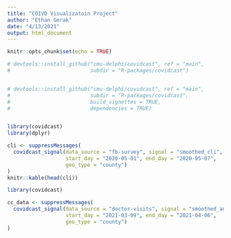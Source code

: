 ```yaml
---
title: "COIVD Visualizatoin Project"
author: "Ethan Gerak"
date: "4/13/2021"
output: html_document
---
```


```r
knitr::opts_chunk$set(echo = TRUE)

# devtools::install_github("cmu-delphi/covidcast", ref = "main",
#                          subdir = "R-packages/covidcast")


# devtools::install_github("cmu-delphi/covidcast", ref = "main",
#                          subdir = "R-packages/covidcast",
#                          build_vignettes = TRUE,
#                          dependencies = TRUE)


library(covidcast)
library(dplyr)
```


```r
cli <- suppressMessages(
  covidcast_signal(data_source = "fb-survey", signal = "smoothed_cli",
                   start_day = "2020-05-01", end_day = "2020-05-07",
                   geo_type = "county")
)
knitr::kable(head(cli))

library(covidcast)

cc_data <- suppressMessages(
  covidcast_signal(data_source = "doctor-visits", signal = "smoothed_adj_cli",
                   start_day = "2021-03-09", end_day = "2021-04-06",
                   geo_type = "county")
)

```


